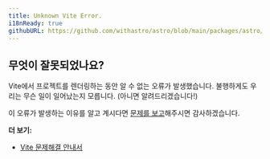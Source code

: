 ```yaml
---
title: Unknown Vite Error.
i18nReady: true
githubURL: https://github.com/withastro/astro/blob/main/packages/astro/src/core/errors/errors-data.ts
---
```


## 무엇이 잘못되었나요?

Vite에서 프로젝트를 렌더링하는 동안 알 수 없는 오류가 발생했습니다. 불행하게도 우리는 무슨 일이 일어났는지 모릅니다. (아니면 알려드리겠습니다!)

이 오류가 발생하는 이유를 알고 계시다면 [문제를 보고](https://astro.build/issues/)해주시면 감사하겠습니다.

**더 보기:**

-  [Vite 문제해결 안내서](https://ko.vitejs.dev/guide/troubleshooting.html)